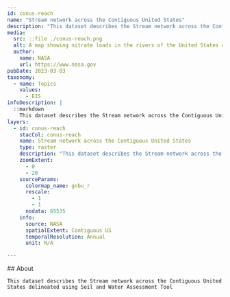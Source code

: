 ```yaml
---
id: conus-reach
name: "Stream network across the Contiguous United States"
description: "This dataset describes the Stream network across the Contiguous United States delineated using Soil and Water Assessment Tool"
media:
  src: ::file ./conus-reach.png
  alt: A map showing nitrate loads in the rivers of the United States on 07/01/2018
  author:
    name: NASA
    url: https://www.nasa.gov
pubDate: 2023-03-03
taxonomy:
  - name: Topics
    values:
      - EIS
infoDescription: |
  ::markdown
    This dataset describes the Stream network across the Contiguous United States delineated using Soil and Water Assessment Tool
layers:
  - id: conus-reach
    stacCol: conus-reach
    name: Stream network across the Contiguous United States
    type: raster
    description: "This dataset describes the Stream network across the Contiguous United States delineated using Soil and Water Assessment Tool"
    zoomExtent:
      - 0
      - 20
    sourceParams:
      colormap_name: gnbu_r
      rescale:
        - 1
        - 1
      nodata: 65535
    info:
      source: NASA
      spatialExtent: Contiguous US
      temporalResolution: Annual
      unit: N/A

---
```


<Block>
  <Prose>
    ## About

	This dataset describes the Stream network across the Contiguous United States delineated using Soil and Water Assessment Tool

  </Prose>
</Block>
